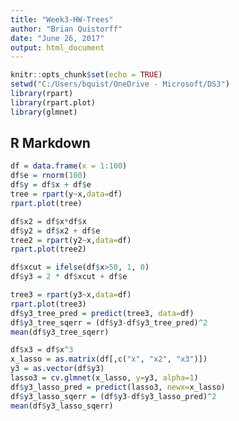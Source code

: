 ```yaml
---
title: "Week3-HW-Trees"
author: "Brian Quistorff"
date: "June 26, 2017"
output: html_document
---
```


```r
knitr::opts_chunk$set(echo = TRUE)
setwd("C:/Users/bquist/OneDrive - Microsoft/DS3")
library(rpart)
library(rpart.plot)
library(glmnet)
```

## R Markdown


```r
df = data.frame(x = 1:100)
df$e = rnorm(100)
df$y = df$x + df$e
tree = rpart(y~x,data=df)
rpart.plot(tree)
```

```r
df$x2 = df$x*df$x
df$y2 = df$x2 + df$e
tree2 = rpart(y2~x,data=df)
rpart.plot(tree2)
```

```r
df$xcut = ifelse(df$x>50, 1, 0)
df$y3 = 2 * df$xcut + df$e

tree3 = rpart(y3~x,data=df)
rpart.plot(tree3)
df$y3_tree_pred = predict(tree3, data=df)
df$y3_tree_sqerr = (df$y3-df$y3_tree_pred)^2
mean(df$y3_tree_sqerr)

df$x3 = df$x^3
x_lasso = as.matrix(df[,c("x", "x2", "x3")])
y3 = as.vector(df$y3)
lasso3 = cv.glmnet(x_lasso, y=y3, alpha=1)
df$y3_lasso_pred = predict(lasso3, newx=x_lasso)
df$y3_lasso_sqerr = (df$y3-df$y3_lasso_pred)^2
mean(df$y3_lasso_sqerr)
```
